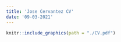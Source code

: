 ```yaml
---
title: 'Jose Cervantez CV'
date: '09-03-2021'
---
```

\usepackage{pdfpages}

```r


knitr::include_graphics(path = "./CV.pdf")



```
